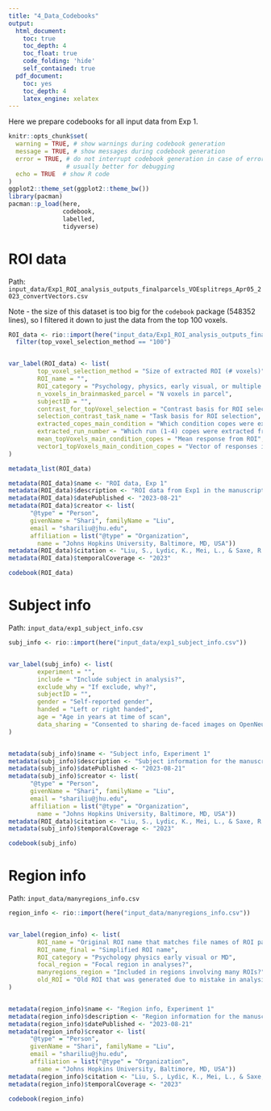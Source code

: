 ```yaml
---
title: "4_Data_Codebooks"
output:
  html_document:
    toc: true
    toc_depth: 4
    toc_float: true
    code_folding: 'hide'
    self_contained: true
  pdf_document:
    toc: yes
    toc_depth: 4
    latex_engine: xelatex
---
```


Here we prepare codebooks for all input data from Exp 1.

```r
knitr::opts_chunk$set(
  warning = TRUE, # show warnings during codebook generation
  message = TRUE, # show messages during codebook generation
  error = TRUE, # do not interrupt codebook generation in case of errors,
                # usually better for debugging
  echo = TRUE  # show R code
)
ggplot2::theme_set(ggplot2::theme_bw())
library(pacman)
pacman::p_load(here,
               codebook,
               labelled,
               tidyverse)
```


# ROI data

Path: `input_data/Exp1_ROI_analysis_outputs_finalparcels_VOEsplitreps_Apr05_2023_convertVectors.csv`

Note - the size of this dataset is too big for the `codebook` package (548352 lines), so I filtered it down to just the data from the top 100 voxels. 

```r
ROI_data <- rio::import(here("input_data/Exp1_ROI_analysis_outputs_finalparcels_VOEsplitreps_Apr05_2023_convertVectors.csv")) %>%
  filter(top_voxel_selection_method == "100")


var_label(ROI_data) <- list(
        top_voxel_selection_method = "Size of extracted ROI (# voxels)", 
        ROI_name = "",
        ROI_category = "Psychology, physics, early visual, or multiple demand ROI",
        n_voxels_in_brainmasked_parcel = "N voxels in parcel",
        subjectID = "",
        contrast_for_topVoxel_selection = "Contrast basis for ROI selection",
        selection_contrast_task_name = "Task basis for ROI selection",
        extracted_copes_main_condition = "Which condition copes were extracted from",
        extracted_run_number = "Which run (1-4) copes were extracted from",
        mean_topVoxels_main_condition_copes = "Mean response from ROI",
        vector1_topVoxels_main_condition_copes = "Vector of responses in ROI"
)

metadata_list(ROI_data)

metadata(ROI_data)$name <- "ROI data, Exp 1"
metadata(ROI_data)$description <- "ROI data from Exp1 in the manuscript entitled 'Violations of physical and psychological expectations in the human adult brain' by Liu et al."
metadata(ROI_data)$datePublished <- "2023-08-21"
metadata(ROI_data)$creator <- list(
      "@type" = "Person",
      givenName = "Shari", familyName = "Liu",
      email = "shariliu@jhu.edu", 
      affiliation = list("@type" = "Organization",
        name = "Johns Hopkins University, Baltimore, MD, USA"))
metadata(ROI_data)$citation <- "Liu, S., Lydic, K., Mei, L., & Saxe, R. (2023, preprint). Violations of physical and psychological expectations in the human adult brain."
metadata(ROI_data)$temporalCoverage <- "2023" 
```

```r
codebook(ROI_data)
```

# Subject info

Path: `input_data/exp1_subject_info.csv`

```r
subj_info <- rio::import(here("input_data/exp1_subject_info.csv"))


var_label(subj_info) <- list(
        experiment = "", 
        include = "Include subject in analysis?",
        exclude_why = "If exclude, why?",
        subjectID = "",
        gender = "Self-reported gender",
        handed = "Left or right handed",
        age = "Age in years at time of scan",
        data_sharing = "Consented to sharing de-faced images on OpenNeuro?"
)


metadata(subj_info)$name <- "Subject info, Experiment 1"
metadata(subj_info)$description <- "Subject information for the manuscript entitled 'Violations of physical and psychological expectations in the human adult brain' by Liu et al."
metadata(subj_info)$datePublished <- "2023-08-21"
metadata(subj_info)$creator <- list(
      "@type" = "Person",
      givenName = "Shari", familyName = "Liu",
      email = "shariliu@jhu.edu", 
      affiliation = list("@type" = "Organization",
        name = "Johns Hopkins University, Baltimore, MD, USA"))
metadata(ROI_data)$citation <- "Liu, S., Lydic, K., Mei, L., & Saxe, R. (2023, preprint). Violations of physical and psychological expectations in the human adult brain."
metadata(subj_info)$temporalCoverage <- "2023" 
```

```r
codebook(subj_info)
```


# Region info

Path: `input_data/manyregions_info.csv`


```r
region_info <- rio::import(here("input_data/manyregions_info.csv"))


var_label(region_info) <- list(
        ROI_name = "Original ROI name that matches file names of ROI parcels", 
        ROI_name_final = "Simplified ROI name",
        ROI_category = "Psychology physics early visual or MD",
        focal_region = "Focal region in analyses?",
        manyregions_region = "Included in regions involving many ROIs?",
        old_ROI = "Old ROI that was generated due to mistake in analysis? Included for transparency"
)


metadata(region_info)$name <- "Region info, Experiment 1"
metadata(region_info)$description <- "Region information for the manuscript entitled 'Violations of physical and psychological expectations in the human adult brain' by Liu et al."
metadata(region_info)$datePublished <- "2023-08-21"
metadata(region_info)$creator <- list(
      "@type" = "Person",
      givenName = "Shari", familyName = "Liu",
      email = "shariliu@jhu.edu", 
      affiliation = list("@type" = "Organization",
        name = "Johns Hopkins University, Baltimore, MD, USA"))
metadata(region_info)$citation <- "Liu, S., Lydic, K., Mei, L., & Saxe, R. (2023, preprint). Violations of physical and psychological expectations in the human adult brain."
metadata(region_info)$temporalCoverage <- "2023" 
```

```r
codebook(region_info)
```

